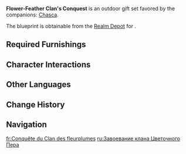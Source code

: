 {{Stub|Add load}}
{{Furnishing Infobox
|id             = 350096
|image          = Furnishing Set Flower-Feather Clan's Conquest Display.png
|category       = Outdoor Set
|subcategory    = Gift Set
|quality        = 4
|adeptal_energy = 1590
|load           = 
|description    = A settlement comprised of various floating platforms, hot air balloons, and training grounds that recreates the character and style of the [[Flower-Feather Clan]]. It's said that nearly every member of the Flower-Feather Clan dreams of joining the flying squad and setting off on a crusade to conquer the sky. For those with such aspirations, each day is a training session. A certain warrior once said: "Only the effort you put in will never betray you," and these words inspire many to work hard and strive to achieve their dreams.
|mention        = Children of Echoes
|blueprint      = Realm Depot
}}
'''Flower-Feather Clan's Conquest''' is an outdoor gift set favored by the companions: [[Chasca]].

The blueprint is obtainable from the [[Realm Depot]] for {{Item|Realm Currency|24|x=240}}.

==Required Furnishings==
{{Recipe
|type = Gift Set
|yield = 0
|Flower-Feather Residence: Chasing Triviality = 1
|Flower-Feather Residence: Logic of Flight = 2
|Simple Flower-Feather House: Fallback Measures = 1
|Ashen Aratiku Wood "Minimalist" Staircase = 1
|Flower-Feather Stable: Saurian's Repose = 1
|"Dawn of Flight" = 1
|Flower-Feather Clan "Warning" Balloon = 2
|Ashen Aratiku Wood "Giant Claw" Platform = 5
|Wooden Target: Training Regimen = 2
|"Tail Pouch of the Mountain Wind" = 1
|"Endless Aspiration" = 1
|Fixed Torch: Pursuit of Victory = 1
|"Tether at the Summit of Quahuacan Cliff" = 5
|May They Find Respite = 2
|Ore's Abundance = 2
|May They Not Fall = 1
|Foe's Trace = 1
|sort = Flower-Feather Residence: Chasing Triviality; Flower-Feather Residence: Logic of Flight; Simple Flower-Feather House: Fallback Measures; Ashen Aratiku Wood "Minimalist" Staircase; Flower-Feather Stable: Saurian's Repose; "Dawn of Flight"; Flower-Feather Clan "Warning" Balloon; Ashen Aratiku Wood "Giant Claw" Platform; Wooden Target: Training Regimen; "Tail Pouch of the Mountain Wind"; "Endless Aspiration"; Fixed Torch: Pursuit of Victory; "Tether at the Summit of Quahuacan Cliff"; May They Find Respite; Ore's Abundance; May They Not Fall; Foe's Trace
}}

==Character Interactions==
{{Gift Set Character Interactions
|set         = Flower-Feather Clan's Conquest
|character_1 = Chasca
|rewards_1   = Primogem*20;Vayuda Turquoise Fragment*1;Mora*20,000
<!--
|character_2 = 
|rewards_2   = Primogem*20;Vayuda Turquoise Fragment*1;Mora*20,000
-->
}}

==Other Languages==
{{Other Languages
|en       = Flower-Feather Clan's Conquest
|zhs      = 「花羽会」的征途
|zhs_rm   = 
|zht      = 「花羽會」的征途
|zht_rm   = 
|zh_tl    = 
|ja       = 「花翼の集」の征途
|ja_rm    = "Kayoku no Tsudoi" no Seito
|ja_tl    = Flower-Feather Clan's Expedition
|ko       = 「꽃깃회」의 여정
|ko_tl    = 
|es       = Periplo de la Tribu Plumaflora
|es_tl    = Feather-Flower Tribe's Journey
|fr       = Conquête du Clan des fleurplumes
|fr_tl    = Flower-Feather Clan's Conquest
|ru       = Завоевание клана Цветочного Пера
|ru_tl    = 
|th       = การเดินทางของ "วงศ์ปีกบุปผา"
|th_rm    = 
|th_tl    = 
|vi       = Cuộc Chinh Phạt Từ Hội Hoa Vũ
|vi_tl    = 
|de       = Eroberung des „Blumenfeder-Klans“
|de_tl    = 
|id       = Perjalanan Bunga Bersayap
|id_tl    = 
|pt       = Jornada do Clã das Plumas de Flores
|pt_tl    = 
|tr       = Çiçek Tüyü Klanının Fetih Ruhu
|tr_tl    = 
|it       = Conquista del Clan Piumafiore
|it_tl    = 
}}

==Change History==
{{Change History|5.5}}

==Navigation==
{{Furnishing Navbox/Sets|type=gift}}

[[fr:Conquête du Clan des fleurplumes]]
[[ru:Завоевание клана Цветочного Пера]]